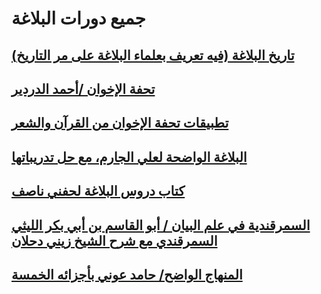 # جميع دورات البلاغة
## [(تاريخ البلاغة (فيه تعريف بعلماء البلاغة على مر التاريخ](%D8%AA%D8%A7%D8%B1%D9%8A%D8%AE%20%D8%A7%D9%84%D8%A8%D9%84%D8%A7%D8%BA%D8%A9)
## [تحفة الإخوان  /أحمد الدردير](%D8%AA%D8%AD%D9%81%D8%A9%20%D8%A7%D9%84%D8%A5%D8%AE%D9%88%D8%A7%D9%86)
## [تطبيقات تحفة الإخوان من القرآن والشعر](%D8%AA%D8%B7%D8%A8%D9%8A%D9%82%D8%A7%D8%AA%20%D8%AA%D8%AD%D9%81%D8%A9%20%D8%A7%D9%84%D8%A5%D8%AE%D9%88%D8%A7%D9%86)
## [البلاغة الواضحة لعلي الجارم، مع حل تدريباتها](%D8%A7%D9%84%D8%A8%D9%84%D8%A7%D8%BA%D8%A9%20%D8%A7%D9%84%D9%88%D8%A7%D8%B6%D8%AD%D8%A9)
## [كتاب دروس البلاغة لحفني ناصف](%D9%83%D8%AA%D8%A7%D8%A8%20%D8%AF%D8%B1%D9%88%D8%B3%20%D8%A7%D9%84%D8%A8%D9%84%D8%A7%D8%BA%D8%A9)
## [السمرقندية في علم البيان / أبو القاسم بن أبي بكر الليثي السمرقندي مع شرح الشيخ زيني دحلان](%D8%A7%D9%84%D8%B3%D9%85%D8%B1%D9%82%D9%86%D8%AF%D9%8A%D8%A9%20%D9%81%D9%8A%20%D8%B9%D9%84%D9%85%20%D8%A7%D9%84%D8%A8%D9%8A%D8%A7%D9%86)
## [المنهاج الواضح/ حامد عوني بأجزائه الخمسة](%D8%A7%D9%84%D9%85%D9%86%D9%87%D8%A7%D8%AC%20%D8%A7%D9%84%D9%88%D8%A7%D8%B6%D8%AD/%D8%A7%D9%84%D9%85%D9%86%D9%87%D8%A7%D8%AC%20%D8%A7%D9%84%D9%88%D8%A7%D8%B6%D8%AD%20%D8%A7%D9%84%D8%A7%D9%88%D9%84)

